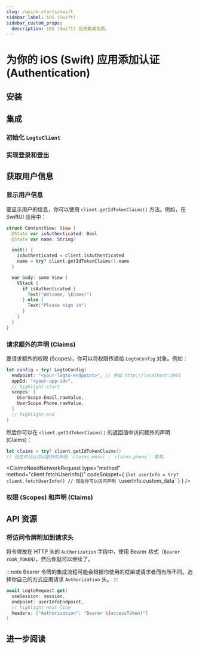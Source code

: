 ```yaml
---
slug: /quick-starts/swift
sidebar_label: iOS (Swift)
sidebar_custom_props:
  description: iOS (Swift) 应用集成指南。
---
```





# 为你的 iOS (Swift) 应用添加认证 (Authentication)

<AppNote type="Native app" />

## 安装

<AddSdk />

## 集成

### 初始化 `LogtoClient`

<InitClient />

### 实现登录和登出

<ImplementSignInAndSignOut />

<Checkpoint />

## 获取用户信息

### 显示用户信息

要显示用户的信息，你可以使用 `client.getIdTokenClaims()` 方法。例如，在 SwiftUI 应用中：

```swift title="ContentView.swift"
struct ContentView: View {
  @State var isAuthenticated: Bool
  @State var name: String?

  init() {
    isAuthenticated = client.isAuthenticated
    name = try? client.getIdTokenClaims().name
  }

  var body: some View {
    VStack {
      if isAuthenticated {
        Text("Welcome, \(name)")
      } else {
        Text("Please sign in")
      }
    }
  }
}
```

### 请求额外的声明 (Claims)

<FindUserInfoMissing method="client.getIdTokenClaims()" />

<ScopesAndClaimsIntroduction />

要请求额外的权限 (Scopes)，你可以将权限传递给 `LogtoConfig` 对象。例如：

```swift title="ContentView.swift"
let config = try? LogtoConfig(
  endpoint: "<your-logto-endpoint>", // 例如 http://localhost:3001
  appId: "<your-app-id>",
  // highlight-start
  scopes: [
    UserScope.Email.rawValue,
    UserScope.Phone.rawValue,
  ]
  // highlight-end
)
```

然后你可以在 `client.getIdTokenClaims()` 的返回值中访问额外的声明 (Claims)：

```swift
let claims = try? client.getIdTokenClaims()
// 现在你可以访问额外的声明 `claims.email`，`claims.phone`，等等。
```

<ClaimsNeedNetworkRequest
  type="method"
  method="client.fetchUserInfo()"
  codeSnippet={
    <CodeBlock language="swift">{`let userInfo = try? client.fetchUserInfo()
// 现在你可以访问声明 \`userInfo.custom_data\``}</CodeBlock>
  }
/>

### 权限 (Scopes) 和声明 (Claims)

<ScopesAndClaims />

## API 资源

<ApiResources />

### 将访问令牌附加到请求头

将令牌放在 HTTP 头的 `Authorization` 字段中，使用 Bearer 格式（`Bearer YOUR_TOKEN`），然后你就可以继续了。

:::note
Bearer 令牌的集成流程可能会根据你使用的框架或请求者而有所不同。选择你自己的方式应用请求 `Authorization` 头。
:::

```swift
await LogtoRequest.get(
  useSession: session,
  endpoint: userInfoEndpoint,
  // highlight-next-line
  headers: ["Authorization": "Bearer \(accessToken)"]
)
```

## 进一步阅读

<FurtherReadings />
